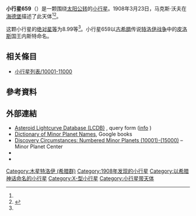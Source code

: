 {{Infobox planet
 | minorplanet     = yes
 | name            = 659 Nestor
 | background      = #D6D6D6
 | image = 
 | image_size      = 
 | caption         =
 | discovery_ref   =  <ref name="MPC-object" />
 | discoverer      = [[马克斯·沃夫|马克斯·沃夫]]
 | discovery_site  = [[海德堡|海德堡]]
 | discovered      = 1908年3月23日
 | mpc_name        = 659 Nestor
 | alt_names       = 659 Nestor
 | pronounced      = 
 | named_after     = <ref name="MPC-object" />
 | mp_category     = [[主帶小行星|主帶小行星]] <ref name="MPC-object" /><ref name="jpldata" />
 | orbit_ref       = <ref name="a">[http://ssd.jpl.nasa.gov/sbdb.cgi?sstr=659 659] {{Wayback|url=http://ssd.jpl.nasa.gov/sbdb.cgi?sstr=659 |date=20140828224439 }}，小行星數據庫瀏覽器（JPL Small-Body Database Browser）－[[美国国家航空航天局|美国国家航空航天局]]喷气推进实验室</ref>
 | epoch           = 2018-03-23.0（[[儒略日|JD]] 2458200.5）
 | uncertainty     = 0
 | observation_arc = 
 | aphelion = {{convert|5.780|AU|km|3|abbr=on|lk=out}}
 | perihelion      = {{convert|4.5603914|AU|km|3|abbr=on}}
 | semimajor       = 5.1701711
 | eccentricity    = 0.1179419
 | period          = 11.76[[儒略年|yr]]
 | mean_anomaly    = 308.32980[[度|°]]
 | mean_motion     = {{Deg2DMS|0.08383910|sup=ms}} / day
 | inclination     = 4.52059
 | asc_node        = 350.77893°
 | arg_peri        = 342.74302
 | mean_diameter   = 
 | rotation        = 
 | albedo          =
 | spectral_type   =
 | abs_magnitude   = 8.99<ref name="jpldata" />
}}
'''小行星659'''（{{lang-en|659 Nestor}}）是一颗围绕[[太阳|太阳]][[公转|公转]]的[[小行星|小行星]]。1908年3月23日，马克斯·沃夫在[[海德堡|海德堡]]描述了此天体<ref name="a" /><ref>{{cite news|title=小行星列表|url=http://cfa-www.harvard.edu/iau/lists/NumberedMPs.txt|accessdate=2018-10-19|newspaper=哈佛大学|archive-date=2008-05-17|archive-url=https://web.archive.org/web/20080517010638/http://cfa-www.harvard.edu/iau/lists/NumberedMPs.txt|dead-url=no}}</ref>。

这颗小行星的[[绝对星等|绝对星等]]为8.99等<ref name="a" />。小行星659以[[古希腊|古希腊]]传说[[特洛伊战争|特洛伊战争]]中的[[皮洛斯|皮洛斯]]国王内斯特命名。

== 相关條目 ==
*[[小行星列表/10001-11000|小行星列表/10001-11000]]

== 參考資料 ==
{{reflist|refs=

<ref name="jpldata">{{cite web
 |type         = 2018-01-26 last obs.
 |title        = JPL Small-Body Database Browser:659 Nestor-659 Nestor
 |url          = https://ssd.jpl.nasa.gov/sbdb.cgi?sstr=659
 |publisher    = [[Jet_Propulsion_Laboratory|Jet Propulsion Laboratory]]
 |accessdate   = 28 March 2018
 |archive-date = 2020-11-26
 |archive-url  = https://web.archive.org/web/20201126094728/https://ssd.jpl.nasa.gov/sbdb.cgi?sstr=659
 |dead-url     = no
}}</ref>

<ref name="MPC-object">{{cite web
  |title      = 659 Nestor
  |work      = Minor Planet Center
  |url      = https://www.minorplanetcenter.net/db_search/show_object?object_id=659
  |accessdate      = 28 March 2018
  |archive-date      = 2020-08-26
  |archive-url      = https://web.archive.org/web/20200826103738/https://www.minorplanetcenter.net/db_search/show_object?object_id=659
  |dead-url      = no
  }}</ref>

}}

==  外部連結 ==
* [http://www.minorplanet.info/PHP/lcdbsummaryquery.php Asteroid Lightcurve Database (LCDB)] {{Wayback|url=http://www.minorplanet.info/PHP/lcdbsummaryquery.php |date=20171210173955 }}, query form ([http://www.minorplanet.info/lightcurvedatabase.html info] {{Wayback|url=http://www.minorplanet.info/lightcurvedatabase.html |date=20171216050541 }})
* [https://books.google.com/books?id=aeAg1X7afOoC&pg Dictionary of Minor Planet Names], Google books
* [http://www.minorplanetcenter.net/iau/lists/NumberedMPs010001.html Discovery Circumstances: Numbered Minor Planets (10001)-(15000)] {{Wayback|url=http://www.minorplanetcenter.net/iau/lists/NumberedMPs010001.html |date=20180612162317 }} – Minor Planet Center
* {{AstDys|659}}
* {{JPL small body}}

{{Minor Planet Number|[[小行星658|小行星658]]|[[小行星660|小行星660]]}}
{{小天体}}

[[Category:木星特洛伊_(希腊群)|Category:木星特洛伊 (希腊群)]]
[[Category:1908年发现的小行星|Category:1908年发现的小行星]]
[[Category:以希腊神话命名的小行星|Category:以希腊神话命名的小行星]]
[[Category:X-型小行星|Category:X-型小行星]]
[[Category:小行星带天体|Category:小行星带天体]]